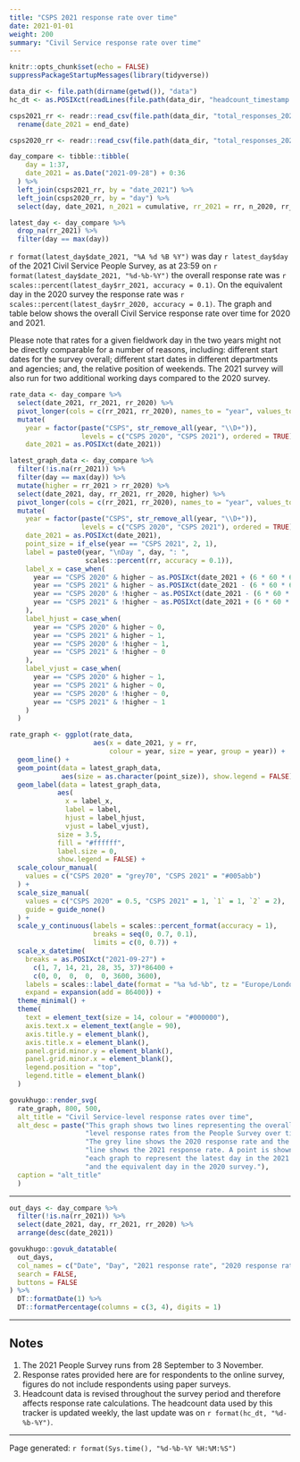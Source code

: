 ```yaml
---
title: "CSPS 2021 response rate over time"
date: 2021-01-01
weight: 200
summary: "Civil Service response rate over time"
---
```


```r
knitr::opts_chunk$set(echo = FALSE)
suppressPackageStartupMessages(library(tidyverse))

data_dir <- file.path(dirname(getwd()), "data")
hc_dt <- as.POSIXct(readLines(file.path(data_dir, "headcount_timestamp.txt")))

csps2021_rr <- readr::read_csv(file.path(data_dir, "total_responses_2021.csv")) %>%
  rename(date_2021 = end_date)

csps2020_rr <- readr::read_csv(file.path(data_dir, "total_responses_2020.csv"))

day_compare <- tibble::tibble(
    day = 1:37,
    date_2021 = as.Date("2021-09-28") + 0:36
  ) %>% 
  left_join(csps2021_rr, by = "date_2021") %>%
  left_join(csps2020_rr, by = "day") %>%
  select(day, date_2021, n_2021 = cumulative, rr_2021 = rr, n_2020, rr_2020)

latest_day <- day_compare %>%
  drop_na(rr_2021) %>%
  filter(day == max(day))

```

`r format(latest_day$date_2021, "%A %d %B %Y")` was day `r latest_day$day` of the 2021 Civil Service People Survey, as at 23:59 on `r format(latest_day$date_2021, "%d-%b-%Y")` the overall response rate was `r scales::percent(latest_day$rr_2021, accuracy = 0.1)`. On the equivalent day in the 2020 survey the response rate was `r scales::percent(latest_day$rr_2020, accuracy = 0.1)`. The graph and table below shows the overall Civil Service response rate over time for 2020 and 2021.

Please note that rates for a given fieldwork day in the two years might not be directly comparable for a number of reasons, including: different start dates for the survey overall; different start dates in different departments and agencies; and, the relative position of weekends. The 2021 survey will also run for two additional working days compared to the 2020 survey.


```r
rate_data <- day_compare %>%
  select(date_2021, rr_2021, rr_2020) %>%
  pivot_longer(cols = c(rr_2021, rr_2020), names_to = "year", values_to = "rr") %>%
  mutate(
    year = factor(paste("CSPS", str_remove_all(year, "\\D+")), 
                  levels = c("CSPS 2020", "CSPS 2021"), ordered = TRUE),
    date_2021 = as.POSIXct(date_2021))

latest_graph_data <- day_compare %>%
  filter(!is.na(rr_2021)) %>%
  filter(day == max(day)) %>%
  mutate(higher = rr_2021 > rr_2020) %>%
  select(date_2021, day, rr_2021, rr_2020, higher) %>%
  pivot_longer(cols = c(rr_2021, rr_2020), names_to = "year", values_to = "rr") %>%
  mutate(
    year = factor(paste("CSPS", str_remove_all(year, "\\D+")), 
                  levels = c("CSPS 2020", "CSPS 2021"), ordered = TRUE),
    date_2021 = as.POSIXct(date_2021),
    point_size = if_else(year == "CSPS 2021", 2, 1),
    label = paste0(year, "\nDay ", day, ": ", 
                   scales::percent(rr, accuracy = 0.1)),
    label_x = case_when(
      year == "CSPS 2020" & higher ~ as.POSIXct(date_2021 + (6 * 60 * 60)),
      year == "CSPS 2021" & higher ~ as.POSIXct(date_2021 - (6 * 60 * 60)),
      year == "CSPS 2020" & !higher ~ as.POSIXct(date_2021 - (6 * 60 * 60)),
      year == "CSPS 2021" & !higher ~ as.POSIXct(date_2021 + (6 * 60 * 60))
    ),
    label_hjust = case_when(
      year == "CSPS 2020" & higher ~ 0,
      year == "CSPS 2021" & higher ~ 1,
      year == "CSPS 2020" & !higher ~ 1,
      year == "CSPS 2021" & !higher ~ 0
    ),
    label_vjust = case_when(
      year == "CSPS 2020" & higher ~ 1,
      year == "CSPS 2021" & higher ~ 0,
      year == "CSPS 2020" & !higher ~ 0,
      year == "CSPS 2021" & !higher ~ 1
    )
  )

rate_graph <- ggplot(rate_data, 
                     aes(x = date_2021, y = rr, 
                         colour = year, size = year, group = year)) +
  geom_line() +
  geom_point(data = latest_graph_data, 
             aes(size = as.character(point_size)), show.legend = FALSE) +
  geom_label(data = latest_graph_data, 
            aes(
              x = label_x,
              label = label,
              hjust = label_hjust,
              vjust = label_vjust),
            size = 3.5,
            fill = "#ffffff",
            label.size = 0,
            show.legend = FALSE) +
  scale_colour_manual(
    values = c("CSPS 2020" = "grey70", "CSPS 2021" = "#005abb")
  ) +
  scale_size_manual(
    values = c("CSPS 2020" = 0.5, "CSPS 2021" = 1, `1` = 1, `2` = 2),
    guide = guide_none()
  ) +
  scale_y_continuous(labels = scales::percent_format(accuracy = 1),
                     breaks = seq(0, 0.7, 0.1),
                     limits = c(0, 0.7)) +
  scale_x_datetime(
    breaks = as.POSIXct("2021-09-27") + 
      c(1, 7, 14, 21, 28, 35, 37)*86400 + 
      c(0, 0,  0,  0,  0, 3600, 3600),
    labels = scales::label_date(format = "%a %d-%b", tz = "Europe/London"),
    expand = expansion(add = 86400)) +
  theme_minimal() +
  theme(
    text = element_text(size = 14, colour = "#000000"),
    axis.text.x = element_text(angle = 90),
    axis.title.y = element_blank(),
    axis.title.x = element_blank(),
    panel.grid.minor.y = element_blank(),
    panel.grid.minor.x = element_blank(),
    legend.position = "top",
    legend.title = element_blank()
  )

govukhugo::render_svg(
  rate_graph, 800, 500,
  alt_title = "Civil Service-level response rates over time", 
  alt_desc = paste("This graph shows two lines representing the overall",
                   "level response rates from the People Survey over time.",
                   "The grey line shows the 2020 response rate and the blue",
                   "line shows the 2021 response rate. A point is shown on",
                   "each graph to represent the latest day in the 2021 survey",
                   "and the equivalent day in the 2020 survey."),
  caption = "alt_title"
  )

```

<hr class="govuk-section-break govuk-section-break--l">

```r
out_days <- day_compare %>%
  filter(!is.na(rr_2021)) %>%
  select(date_2021, day, rr_2021, rr_2020) %>%
  arrange(desc(date_2021))

govukhugo::govuk_datatable(
  out_days,
  col_names = c("Date", "Day", "2021 response rate", "2020 response rate"),
  search = FALSE,
  buttons = FALSE
) %>%
  DT::formatDate(1) %>%
  DT::formatPercentage(columns = c(3, 4), digits = 1)
```

<hr class="govuk-section-break govuk-section-break--xl govuk-section-break--visible">

## Notes
1. The 2021 People Survey runs from 28 September to 3 November.
1. Response rates provided here are for respondents to the online survey, figures do not include respondents using paper surveys.
1. Headcount data is revised throughout the survey period and therefore affects response rate calculations. The headcount data used by this tracker is updated weekly, the last update was on `r format(hc_dt, "%d-%b-%Y")`.


<hr class="govuk-section-break govuk-section-break--m">

<span class="govuk-body-s">Page generated: `r format(Sys.time(), "%d-%b-%Y %H:%M:%S")`</span>
